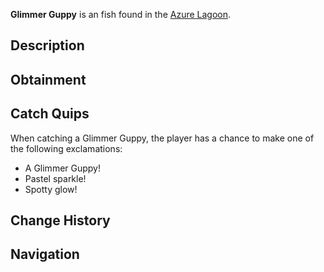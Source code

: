 {{FishInfobox
|image          = Glimmer Guppy.png
|rarity         = Unusual
|sea            = Second Sea
|location       = [[Azure Lagoon]]
|sublocation    = 
|sources        = Fishing Rod
|radar_location = 
|prog_speed     = -30
|xp             = 90
|weather        = Foggy
|time           = Day
|season         = Winter
|bait           = Flakes
|base_weight    = 96
|base_value     = 195
|weight_range   = 60
|base_chance    = 80
|base_resil     = 34
}}
'''Glimmer Guppy''' is an {{Rarity|Unusual}} fish found in the [[Azure Lagoon]].

== Description ==
{{Description|A dark pastel purple fish with pink fins and yellow spots, shimmering faintly.|Bestiary Entry}}

== Obtainment ==
{{Description|It glints where the mist cloaks the lagoon.|Bestiary Hint}}
{{Fish Availability|
Azure Lagoon
|top_rods      = 
Free Spirit Rod\252348.97\13832.3;
Trident Rod\249379.01\24759.28;
Leviathan's Fang Rod\247430\23755.45;
Azure Of Lagoon\209926.57\12762.73;
Egg Rod\175006.04\17411.24;
Fischer's Rod\162486.83\17244.42;
Plastic Rod\161445.63\17112.92;
Candy Cane Rod\140223.56\16594.5;
Nocturnal Rod\83021.5\82990.31;
Firefly Rod\172248.45\17670.57;
Blazebringer Rod\172151.3\15853.79;
Verdant Shear Rod\170870.99\16489.08;
No-Life Rod\168554.78\15963.41;
Seraphic Rod\149338.19\14826.85;
Ethereal Prism Rod\148742.84\14231.23;
Challenger's Rod\141005.31\13276.94;
Rod Of The Forgotten Fang\137707.38\13592.21;
Depthseeker Rod\135679.58\13255.71;
Avalanche Rod\133715.74\12739.83;
Volcanic Rod\132842.43\12094.35;
Rod Of The Exalted One\132735.68\12875.22;
Zeus Rod\132017.92\12022.09;
Steady Rod\131768.69\13001.42;
Rod Of The Depths\130429.27\11787.3
|recommended   = Free Spirit Rod
}}

== Catch Quips ==
When catching a Glimmer Guppy, the player has a chance to make one of the following exclamations:
* A Glimmer Guppy!
* Pastel sparkle!
* Spotty glow!

== Change History ==
{{Change History|{{subst:Current Version}}}}

== Navigation ==
{{Fish Navbox|Azure Lagoon}}
